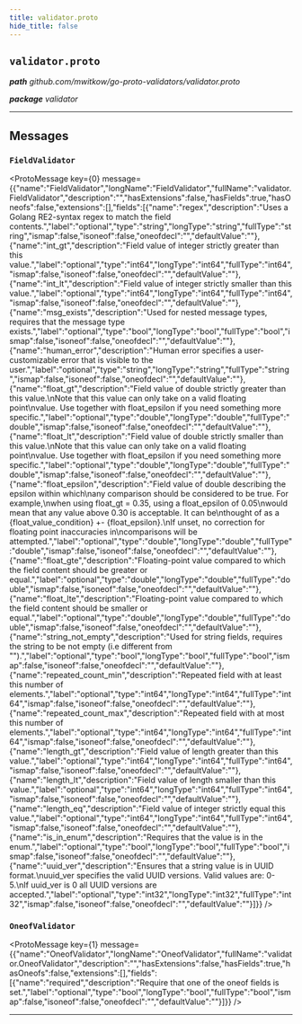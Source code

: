 ```yaml
---
title: validator.proto
hide_title: false
---
```



## `validator.proto`
_**path** github.com/mwitkow/go-proto-validators/validator.proto_

_**package** validator_



---

## Messages


### `FieldValidator`
<ProtoMessage key={0} message={{"name":"FieldValidator","longName":"FieldValidator","fullName":"validator.FieldValidator","description":"","hasExtensions":false,"hasFields":true,"hasOneofs":false,"extensions":[],"fields":[{"name":"regex","description":"Uses a Golang RE2-syntax regex to match the field contents.","label":"optional","type":"string","longType":"string","fullType":"string","ismap":false,"isoneof":false,"oneofdecl":"","defaultValue":""},{"name":"int_gt","description":"Field value of integer strictly greater than this value.","label":"optional","type":"int64","longType":"int64","fullType":"int64","ismap":false,"isoneof":false,"oneofdecl":"","defaultValue":""},{"name":"int_lt","description":"Field value of integer strictly smaller than this value.","label":"optional","type":"int64","longType":"int64","fullType":"int64","ismap":false,"isoneof":false,"oneofdecl":"","defaultValue":""},{"name":"msg_exists","description":"Used for nested message types, requires that the message type exists.","label":"optional","type":"bool","longType":"bool","fullType":"bool","ismap":false,"isoneof":false,"oneofdecl":"","defaultValue":""},{"name":"human_error","description":"Human error specifies a user-customizable error that is visible to the user.","label":"optional","type":"string","longType":"string","fullType":"string","ismap":false,"isoneof":false,"oneofdecl":"","defaultValue":""},{"name":"float_gt","description":"Field value of double strictly greater than this value.\nNote that this value can only take on a valid floating point\nvalue. Use together with float_epsilon if you need something more specific.","label":"optional","type":"double","longType":"double","fullType":"double","ismap":false,"isoneof":false,"oneofdecl":"","defaultValue":""},{"name":"float_lt","description":"Field value of double strictly smaller than this value.\nNote that this value can only take on a valid floating point\nvalue. Use together with float_epsilon if you need something more specific.","label":"optional","type":"double","longType":"double","fullType":"double","ismap":false,"isoneof":false,"oneofdecl":"","defaultValue":""},{"name":"float_epsilon","description":"Field value of double describing the epsilon within which\nany comparison should be considered to be true. For example,\nwhen using float_gt = 0.35, using a float_epsilon of 0.05\nwould mean that any value above 0.30 is acceptable. It can be\nthought of as a {float_value_condition} +- {float_epsilon}.\nIf unset, no correction for floating point inaccuracies in\ncomparisons will be attempted.","label":"optional","type":"double","longType":"double","fullType":"double","ismap":false,"isoneof":false,"oneofdecl":"","defaultValue":""},{"name":"float_gte","description":"Floating-point value compared to which the field content should be greater or equal.","label":"optional","type":"double","longType":"double","fullType":"double","ismap":false,"isoneof":false,"oneofdecl":"","defaultValue":""},{"name":"float_lte","description":"Floating-point value compared to which the field content should be smaller or equal.","label":"optional","type":"double","longType":"double","fullType":"double","ismap":false,"isoneof":false,"oneofdecl":"","defaultValue":""},{"name":"string_not_empty","description":"Used for string fields, requires the string to be not empty (i.e different from \"\").","label":"optional","type":"bool","longType":"bool","fullType":"bool","ismap":false,"isoneof":false,"oneofdecl":"","defaultValue":""},{"name":"repeated_count_min","description":"Repeated field with at least this number of elements.","label":"optional","type":"int64","longType":"int64","fullType":"int64","ismap":false,"isoneof":false,"oneofdecl":"","defaultValue":""},{"name":"repeated_count_max","description":"Repeated field with at most this number of elements.","label":"optional","type":"int64","longType":"int64","fullType":"int64","ismap":false,"isoneof":false,"oneofdecl":"","defaultValue":""},{"name":"length_gt","description":"Field value of length greater than this value.","label":"optional","type":"int64","longType":"int64","fullType":"int64","ismap":false,"isoneof":false,"oneofdecl":"","defaultValue":""},{"name":"length_lt","description":"Field value of length smaller than this value.","label":"optional","type":"int64","longType":"int64","fullType":"int64","ismap":false,"isoneof":false,"oneofdecl":"","defaultValue":""},{"name":"length_eq","description":"Field value of integer strictly equal this value.","label":"optional","type":"int64","longType":"int64","fullType":"int64","ismap":false,"isoneof":false,"oneofdecl":"","defaultValue":""},{"name":"is_in_enum","description":"Requires that the value is in the enum.","label":"optional","type":"bool","longType":"bool","fullType":"bool","ismap":false,"isoneof":false,"oneofdecl":"","defaultValue":""},{"name":"uuid_ver","description":"Ensures that a string value is in UUID format.\nuuid_ver specifies the valid UUID versions. Valid values are: 0-5.\nIf uuid_ver is 0 all UUID versions are accepted.","label":"optional","type":"int32","longType":"int32","fullType":"int32","ismap":false,"isoneof":false,"oneofdecl":"","defaultValue":""}]}} />


### `OneofValidator`
<ProtoMessage key={1} message={{"name":"OneofValidator","longName":"OneofValidator","fullName":"validator.OneofValidator","description":"","hasExtensions":false,"hasFields":true,"hasOneofs":false,"extensions":[],"fields":[{"name":"required","description":"Require that one of the oneof fields is set.","label":"optional","type":"bool","longType":"bool","fullType":"bool","ismap":false,"isoneof":false,"oneofdecl":"","defaultValue":""}]}} />

---


  